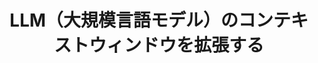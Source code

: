 ---
title: "LLM（大規模言語モデル）のコンテキストウィンドウを拡張する"
url: "https://supermemory.ai/blog/extending-context-windows-in-llms/"
---